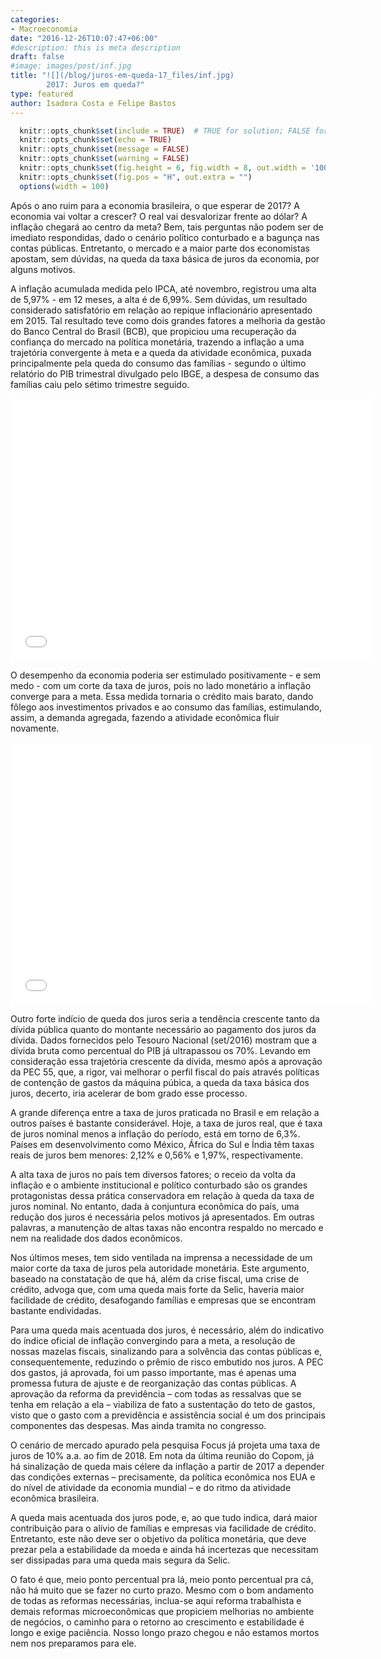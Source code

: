 ```yaml
---
categories:
- Macroeconomia
date: "2016-12-26T10:07:47+06:00"
#description: this is meta description
draft: false
#image: images/post/inf.jpg
title: "![](/blog/juros-em-queda-17_files/inf.jpg)
        2017: Juros em queda?"
type: featured
author: Isadora Costa e Felipe Bastos
---
```


```r
  knitr::opts_chunk$set(include = TRUE)  # TRUE for solution; FALSE for questions set
  knitr::opts_chunk$set(echo = TRUE)
  knitr::opts_chunk$set(message = FALSE)
  knitr::opts_chunk$set(warning = FALSE)
  knitr::opts_chunk$set(fig.height = 6, fig.width = 8, out.width = '100%', fig.align = "center")
  knitr::opts_chunk$set(fig.pos = "H", out.extra = "")
  options(width = 100)
```

Após o ano ruim para a economia brasileira, o que esperar de 2017? A economia vai voltar a crescer? O real vai desvalorizar frente ao dólar? A inflação chegará ao centro da meta? Bem, tais perguntas não podem ser de imediato respondidas, dado o cenário político conturbado e a bagunça nas contas públicas. Entretanto, o mercado e a maior parte dos economistas apostam, sem dúvidas, na queda da taxa básica de juros da economia, por alguns motivos.

A inflação acumulada medida pelo IPCA, até novembro, registrou uma alta de 5,97% - em 12 meses, a alta é de 6,99%. Sem dúvidas, um resultado considerado satisfatório em relação ao repique inflacionário apresentado em 2015. Tal resultado teve como dois grandes fatores a melhoria da gestão do Banco Central do Brasil (BCB), que propiciou uma recuperação da confiança do mercado na política monetária, trazendo a inflação a uma trajetória convergente à meta e a queda da atividade econômica, puxada principalmente pela queda do consumo das famílias - segundo o último relatório do PIB trimestral divulgado pelo IBGE, a despesa de consumo das famílias caiu pelo sétimo trimestre seguido.

<iframe width="580" height="420" frameborder="0" scrolling="no" src="//plot.ly/~marcelinobguerra/10.embed"></iframe>

O desempenho da economia poderia ser estimulado positivamente - e sem medo - com um corte da taxa de juros, pois no lado monetário a inflação converge para a meta. Essa medida tornaria o crédito mais barato, dando fôlego aos investimentos privados e ao consumo das famílias, estimulando, assim, a demanda agregada, fazendo a atividade econômica fluir novamente.

<iframe width="580" height="420" frameborder="0" scrolling="no"  src="//plot.ly/~marcelinobguerra/8.embed"></iframe>

Outro forte indício de queda dos juros seria a tendência crescente tanto da dívida pública quanto do montante necessário ao pagamento dos juros da dívida. Dados fornecidos pelo Tesouro Nacional (set/2016) mostram que a dívida bruta como percentual do PIB já ultrapassou os 70%. Levando em consideração essa trajetória crescente da dívida, mesmo após a aprovação da PEC 55, que, a rigor, vai melhorar o perfil fiscal do país através políticas de contenção de gastos da máquina púbica, a queda da taxa básica dos juros, decerto, iria acelerar de bom grado esse processo.

A grande diferença entre a taxa de juros praticada no Brasil e em relação a outros países é bastante considerável. Hoje, a taxa de juros real, que é taxa de juros nominal menos a inflação do período, está em torno de 6,3%. Países em desenvolvimento como México, África do Sul e Índia têm taxas reais de juros bem menores: 2,12% e 0,56% e 1,97%, respectivamente.

A alta taxa de juros no país tem diversos fatores; o receio da volta da inflação e o ambiente institucional e político conturbado são os grandes protagonistas dessa prática conservadora em relação à queda da taxa de juros nominal. No entanto, dada à conjuntura econômica do país, uma redução dos juros é necessária pelos motivos já apresentados. Em outras palavras, a manutenção de altas taxas não encontra respaldo no mercado e nem na realidade dos dados econômicos.

Nos últimos meses, tem sido ventilada na imprensa a necessidade de um maior corte da taxa de juros pela autoridade monetária. Este argumento, baseado na constatação de que há, além da crise fiscal, uma crise de crédito, advoga que, com uma queda mais forte da Selic, haveria maior facilidade de crédito, desafogando famílias e empresas que se encontram bastante endividadas.

Para uma queda mais acentuada dos juros, é necessário, além do indicativo do índice oficial de inflação convergindo para a meta, a resolução de nossas mazelas fiscais, sinalizando para a solvência das contas públicas e, consequentemente, reduzindo o prêmio de risco embutido nos juros. A PEC dos gastos, já aprovada, foi um passo importante, mas é apenas uma promessa futura de ajuste e de reorganização das contas públicas. A aprovação da reforma da previdência – com todas as ressalvas que se tenha em relação a ela – viabiliza de fato a sustentação do teto de gastos, visto que o gasto com a previdência e assistência social é um dos principais componentes das despesas. Mas ainda tramita no congresso.

O cenário de mercado apurado pela pesquisa Focus já projeta uma taxa de juros de 10% a.a. ao fim de 2018. Em nota da última reunião do Copom, já há sinalização de queda mais célere da inflação a partir de 2017 a depender das condições externas – precisamente, da política econômica nos EUA e do nível de atividade da economia mundial – e do ritmo da atividade econômica brasileira.

A queda mais acentuada dos juros pode, e, ao que tudo indica, dará maior contribuição para o alívio de famílias e empresas via facilidade de crédito. Entretanto, este não deve ser o objetivo da política monetária, que deve prezar pela a estabilidade da moeda e ainda há incertezas que necessitam ser dissipadas para uma queda mais segura da Selic.

O fato é que, meio ponto percentual pra lá, meio ponto percentual pra cá, não há muito que se fazer no curto prazo. Mesmo com o bom andamento de todas as reformas necessárias, inclua-se aqui reforma trabalhista e demais reformas microeconômicas que propiciem melhorias no ambiente de negócios, o caminho para o retorno ao crescimento e estabilidade é longo e exige paciência. Nosso longo prazo chegou e não estamos mortos nem nos preparamos para ele.
